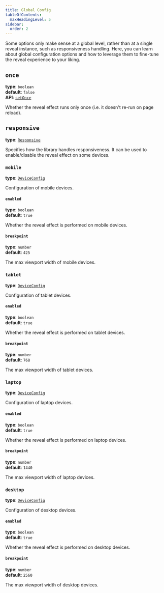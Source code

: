 ```yaml
---
title: Global Config
tableOfContents:
  maxHeadingLevel: 5
sidebar:
  order: 2
---
```



Some options only make sense at a global level, rather than at a single reveal instance, such as responsiveness handling. Here, you can learn about global configuration options and how to leverage them to fine-tune the reveal experience to your liking.

## `once`

**type**: `boolean`<br/>
**default**: `false`<br/>
**API**: [`setOnce`](/reference/api#setonce)

Whether the reveal effect runs only once (i.e. it doesn't re-run on page reload).

## `responsive`

**type**: [`Responsive`](https://github.com/DaveKeehl/svelte-reveal/blob/main/packages/svelte-reveal/src/internal/types/devices.ts#L28)<br/>

Specifies how the library handles responsiveness. It can be used to enable/disable the reveal effect on some devices.

### `mobile`

**type**: [`DeviceConfig`](https://github.com/DaveKeehl/svelte-reveal/blob/main/packages/svelte-reveal/src/internal/types/devices.ts#L9)

Configuration of mobile devices.

#### `enabled`

**type**: `boolean`<br/>
**default**: `true`

Whether the reveal effect is performed on mobile devices.

#### `breakpoint`

**type**: `number`<br/>
**default**: `425`

The max viewport width of mobile devices.

### `tablet`

**type**: [`DeviceConfig`](https://github.com/DaveKeehl/svelte-reveal/blob/main/packages/svelte-reveal/src/internal/types/devices.ts#L9)

Configuration of tablet devices.

#### `enabled`

**type**: `boolean`<br/>
**default**: `true`

Whether the reveal effect is performed on tablet devices.

#### `breakpoint`

**type**: `number`<br/>
**default**: `768`

The max viewport width of tablet devices.

### `laptop`

**type**: [`DeviceConfig`](https://github.com/DaveKeehl/svelte-reveal/blob/main/packages/svelte-reveal/src/internal/types/devices.ts#L9)

Configuration of laptop devices.

#### `enabled`

**type**: `boolean`<br/>
**default**: `true`

Whether the reveal effect is performed on laptop devices.

#### `breakpoint`

**type**: `number`<br/>
**default**: `1440`

The max viewport width of laptop devices.

### `desktop`

**type**: [`DeviceConfig`](https://github.com/DaveKeehl/svelte-reveal/blob/main/packages/svelte-reveal/src/internal/types/devices.ts#L9)

Configuration of desktop devices.

#### `enabled`

**type**: `boolean`<br/>
**default**: `true`

Whether the reveal effect is performed on desktop devices.

#### `breakpoint`

**type**: `number`<br/>
**default**: `2560`

The max viewport width of desktop devices.
